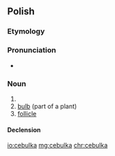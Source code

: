 ==Polish==

===Etymology===
{{suffix|cebula|ka|lang=pl}}

===Pronunciation===
* {{IPA|[t͡sɛˈbulka]|lang=pl}}

===Noun===
{{pl-noun|f}}

# {{diminutive of|cebula|lang=pl}}
# [[bulb]] (part of a plant)
# [[follicle]]

====Declension====
{{pl-decl-noun-f}}

[[io:cebulka]]
[[mg:cebulka]]
[[chr:cebulka]]